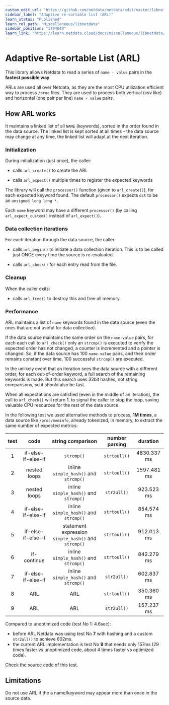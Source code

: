 ```yaml
---
custom_edit_url: "https://github.com/netdata/netdata/edit/master/libnetdata/adaptive_resortable_list/README.md"
sidebar_label: "Adaptive re-sortable list (ARL)"
learn_status: "Published"
learn_rel_path: "Miscellaneous/libnetdata"
sidebar_position: "1704040"
learn_link: "https://learn.netdata.cloud/docs/miscellaneous/libnetdata/adaptive-re-sortable-list-(arl)"
---
```



# Adaptive Re-sortable List (ARL)

This library allows Netdata to read a series of `name - value` pairs
in the **fastest possible way**.

ARLs are used all over Netdata, as they are the most
CPU utilization efficient way to process `/proc` files. They are used to
process both vertical (csv like) and horizontal (one pair per line) `name - value` pairs.

## How ARL works

It maintains a linked list of all `NAME` (keywords), sorted in the
order found in the data source. The linked list is kept
sorted at all times - the data source may change at any time, the
linked list will adapt at the next iteration.

### Initialization

During initialization (just once), the caller:

-   calls `arl_create()` to create the ARL

-   calls `arl_expect()` multiple times to register the expected keywords

The library will call the `processor()` function (given to
`arl_create()`), for each expected keyword found.
The default `processor()` expects `dst` to be an `unsigned long long *`.

Each `name` keyword may have a different `processor()` (by calling
`arl_expect_custom()` instead of `arl_expect()`).

### Data collection iterations

For each iteration through the data source, the caller:

-   calls `arl_begin()` to initiate a data collection iteration.
     This is to be called just ONCE every time the source is re-evaluated.

-   calls `arl_check()` for each entry read from the file.

### Cleanup

When the caller exits:

-   calls `arl_free()` to destroy this and free all memory.

### Performance

ARL maintains a list of `name` keywords found in the data source (even the ones
that are not useful for data collection).

If the data source maintains the same order on the `name-value` pairs, for each
each call to `arl_check()` only an `strcmp()` is executed to verify the
expected order has not changed, a counter is incremented and a pointer is changed.
So, if the data source has 100 `name-value` pairs, and their order remains constant
over time, 100 successful `strcmp()` are executed.

In the unlikely event that an iteration sees the data source with a different order,
for each out-of-order keyword, a full search of the remaining keywords is made. But
this search uses 32bit hashes, not string comparisons, so it should also be fast. 

When all expectations are satisfied (even in the middle of an iteration),
the call to `arl_check()` will return 1, to signal the caller to stop the loop,
saving valuable CPU resources for the rest of the data source. 

In the following test we used alternative methods to process, **1M times**,
a data source like `/proc/meminfo`, already tokenized, in memory,
to extract the same number of expected metrics:

|test|code|string comparison|number parsing|duration|
|:--:|:--:|:---------------:|:------------:|:------:|
|1|if-else-if-else-if|`strcmp()`|`strtoull()`|4630.337 ms|
|2|nested loops|inline `simple_hash()` and `strcmp()`|`strtoull()`|1597.481 ms|
|3|nested loops|inline `simple_hash()` and `strcmp()`|`str2ull()`|923.523 ms|
|4|if-else-if-else-if|inline `simple_hash()` and `strcmp()`|`strtoull()`|854.574 ms|
|5|if-else-if-else-if|statement expression `simple_hash()` and `strcmp()`|`strtoull()`|912.013 ms|
|6|if-continue|inline `simple_hash()` and `strcmp()`|`strtoull()`|842.279 ms|
|7|if-else-if-else-if|inline `simple_hash()` and `strcmp()`|`str2ull()`|602.837 ms|
|8|ARL|ARL|`strtoull()`|350.360 ms|
|9|ARL|ARL|`str2ull()`|157.237 ms|

Compared to unoptimized code (test No 1: 4.6sec):

-   before ARL Netdata was using test No **7** with hashing and a custom `str2ull()` to achieve 602ms.
-   the current ARL implementation is test No **9** that needs only 157ms (29 times faster vs unoptimized code, about 4 times faster vs optimized code).

[Check the source code of this test](https://raw.githubusercontent.com/netdata/netdata/master/tests/profile/benchmark-value-pairs.c).

## Limitations

Do not use ARL if the a name/keyword may appear more than once in the
source data. 


